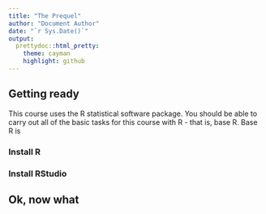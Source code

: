 ```yaml
---
title: "The Prequel"
author: "Document Author"
date: "`r Sys.Date()`"
output:
  prettydoc::html_pretty:
    theme: cayman
    highlight: github
---
```


## Getting ready
This course uses the R statistical software package.  You should be able to
carry out all of the basic tasks for this course with R - that is, base R.  Base
R is 

### Install R

### Install RStudio

## Ok, now what

###